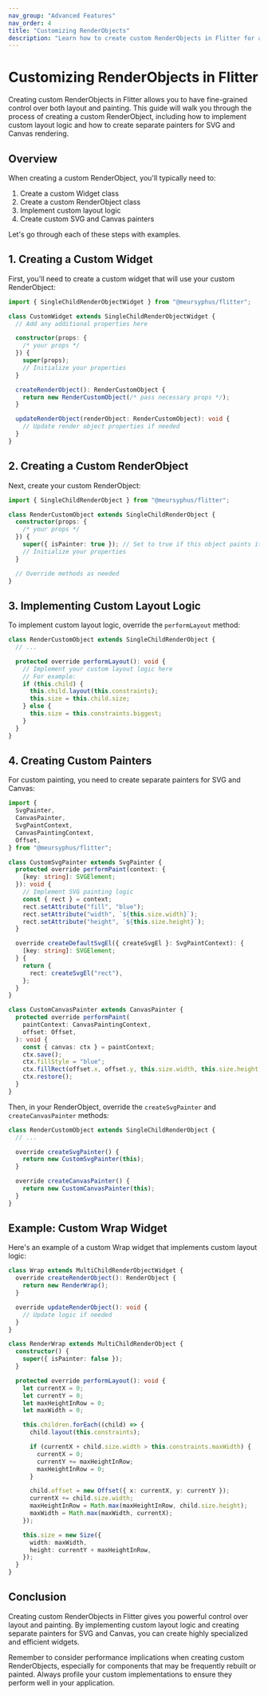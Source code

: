 ```yaml
---
nav_group: "Advanced Features"
nav_order: 4
title: "Customizing RenderObjects"
description: "Learn how to create custom RenderObjects in Flitter for advanced layout and painting control"
---
```


# Customizing RenderObjects in Flitter

Creating custom RenderObjects in Flitter allows you to have fine-grained control over both layout and painting. This guide will walk you through the process of creating a custom RenderObject, including how to implement custom layout logic and how to create separate painters for SVG and Canvas rendering.

## Overview

When creating a custom RenderObject, you'll typically need to:

1. Create a custom Widget class
2. Create a custom RenderObject class
3. Implement custom layout logic
4. Create custom SVG and Canvas painters

Let's go through each of these steps with examples.

## 1. Creating a Custom Widget

First, you'll need to create a custom widget that will use your custom RenderObject:

```typescript
import { SingleChildRenderObjectWidget } from "@meursyphus/flitter";

class CustomWidget extends SingleChildRenderObjectWidget {
  // Add any additional properties here

  constructor(props: {
    /* your props */
  }) {
    super(props);
    // Initialize your properties
  }

  createRenderObject(): RenderCustomObject {
    return new RenderCustomObject(/* pass necessary props */);
  }

  updateRenderObject(renderObject: RenderCustomObject): void {
    // Update render object properties if needed
  }
}
```

## 2. Creating a Custom RenderObject

Next, create your custom RenderObject:

```typescript
import { SingleChildRenderObject } from "@meursyphus/flitter";

class RenderCustomObject extends SingleChildRenderObject {
  constructor(props: {
    /* your props */
  }) {
    super({ isPainter: true }); // Set to true if this object paints itself
    // Initialize your properties
  }

  // Override methods as needed
}
```

## 3. Implementing Custom Layout Logic

To implement custom layout logic, override the `performLayout` method:

```typescript
class RenderCustomObject extends SingleChildRenderObject {
  // ...

  protected override performLayout(): void {
    // Implement your custom layout logic here
    // For example:
    if (this.child) {
      this.child.layout(this.constraints);
      this.size = this.child.size;
    } else {
      this.size = this.constraints.biggest;
    }
  }
}
```

## 4. Creating Custom Painters

For custom painting, you need to create separate painters for SVG and Canvas:

```typescript
import {
  SvgPainter,
  CanvasPainter,
  SvgPaintContext,
  CanvasPaintingContext,
  Offset,
} from "@meursyphus/flitter";

class CustomSvgPainter extends SvgPainter {
  protected override performPaint(context: {
    [key: string]: SVGElement;
  }): void {
    // Implement SVG painting logic
    const { rect } = context;
    rect.setAttribute("fill", "blue");
    rect.setAttribute("width", `${this.size.width}`);
    rect.setAttribute("height", `${this.size.height}`);
  }

  override createDefaultSvgEl({ createSvgEl }: SvgPaintContext): {
    [key: string]: SVGElement;
  } {
    return {
      rect: createSvgEl("rect"),
    };
  }
}

class CustomCanvasPainter extends CanvasPainter {
  protected override performPaint(
    paintContext: CanvasPaintingContext,
    offset: Offset,
  ): void {
    const { canvas: ctx } = paintContext;
    ctx.save();
    ctx.fillStyle = "blue";
    ctx.fillRect(offset.x, offset.y, this.size.width, this.size.height);
    ctx.restore();
  }
}
```

Then, in your RenderObject, override the `createSvgPainter` and `createCanvasPainter` methods:

```typescript
class RenderCustomObject extends SingleChildRenderObject {
  // ...

  override createSvgPainter() {
    return new CustomSvgPainter(this);
  }

  override createCanvasPainter() {
    return new CustomCanvasPainter(this);
  }
}
```

## Example: Custom Wrap Widget

Here's an example of a custom Wrap widget that implements custom layout logic:

```typescript
class Wrap extends MultiChildRenderObjectWidget {
  override createRenderObject(): RenderObject {
    return new RenderWrap();
  }

  override updateRenderObject(): void {
    // Update logic if needed
  }
}

class RenderWrap extends MultiChildRenderObject {
  constructor() {
    super({ isPainter: false });
  }

  protected override performLayout(): void {
    let currentX = 0;
    let currentY = 0;
    let maxHeightInRow = 0;
    let maxWidth = 0;

    this.children.forEach((child) => {
      child.layout(this.constraints);

      if (currentX + child.size.width > this.constraints.maxWidth) {
        currentX = 0;
        currentY += maxHeightInRow;
        maxHeightInRow = 0;
      }

      child.offset = new Offset({ x: currentX, y: currentY });
      currentX += child.size.width;
      maxHeightInRow = Math.max(maxHeightInRow, child.size.height);
      maxWidth = Math.max(maxWidth, currentX);
    });

    this.size = new Size({
      width: maxWidth,
      height: currentY + maxHeightInRow,
    });
  }
}
```

## Conclusion

Creating custom RenderObjects in Flitter gives you powerful control over layout and painting. By implementing custom layout logic and creating separate painters for SVG and Canvas, you can create highly specialized and efficient widgets.

Remember to consider performance implications when creating custom RenderObjects, especially for components that may be frequently rebuilt or painted. Always profile your custom implementations to ensure they perform well in your application.
